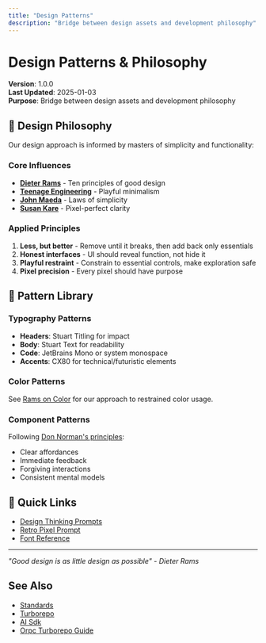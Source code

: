 ```yaml
---
title: "Design Patterns"
description: "Bridge between design assets and development philosophy"
---
```


# Design Patterns & Philosophy
**Version**: 1.0.0  
**Last Updated**: 2025-01-03  
**Purpose**: Bridge between design assets and development philosophy

## 🎨 Design Philosophy

Our design approach is informed by masters of simplicity and functionality:

### Core Influences
- **[Dieter Rams](../inspiration/dieter-rams/color)** - Ten principles of good design
- **[Teenage Engineering](../inspiration/te/te)** - Playful minimalism
- **[John Maeda](../inspiration/design-and-aesthetics/john-maeda/README)** - Laws of simplicity
- **[Susan Kare](../inspiration/design-and-aesthetics/susan-kare/README)** - Pixel-perfect clarity

### Applied Principles
1. **Less, but better** - Remove until it breaks, then add back only essentials
2. **Honest interfaces** - UI should reveal function, not hide it
3. **Playful restraint** - Constrain to essential controls, make exploration safe
4. **Pixel precision** - Every pixel should have purpose

## 🎯 Pattern Library

### Typography Patterns
- **Headers**: Stuart Titling for impact
- **Body**: Stuart Text for readability  
- **Code**: JetBrains Mono or system monospace
- **Accents**: CX80 for technical/futuristic elements

### Color Patterns
See [Rams on Color](../inspiration/dieter-rams/color) for our approach to restrained color usage.

### Component Patterns
Following [Don Norman's principles](../inspiration/design-and-aesthetics/don-norman/README):
- Clear affordances
- Immediate feedback
- Forgiving interactions
- Consistent mental models

## 🔗 Quick Links

- [Design Thinking Prompts](../prompts/philosophy/design-thinking)
- [Retro Pixel Prompt](./prompts/retro-pixel.xml)
- [Font Reference](./fonts-reference)

---
*"Good design is as little design as possible" - Dieter Rams*

## See Also

- [Standards](/architecture/standards)
- [Turborepo](/tools/stack/turborepo)
- [AI Sdk](/tools/stack/ai-sdk)
- [Orpc Turborepo Guide](/tools/integrations/orpc-turborepo-guide)
